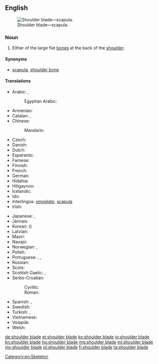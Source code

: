 ==English==
{{wikipedia}}
[[Image:Pectoral girdles-en.svg|thumb|Shoulder blade—scapula.]]

===Noun===
{{en-noun|head=[[shoulder]] [[blade]]}}

# Either of the large flat [[bone]]s at the back of the [[shoulder]].

====Synonyms====
* [[scapula]], [[shoulder bone]]

====Translations====
{{trans-top|bone}}
* Arabic: {{t-|ar|لوح الكتف|m|tr=lawḥ al-katif}},  {{t-|ar|عظم كتفي|m|tr=ʿaẓm katifī}}
*: Egyptian Arabic: {{tø|arz|لوح|m|tr=looḥ|sc=Arab}}
* Armenian: {{t-|hy|թիակ|tr=t’iak}}
* Catalan: {{t-|ca|omòplat|m}}, {{t-|ca|escàpula|f}}
* Chinese:
*: Mandarin: {{t|cmn|肩胛骨|tr=jiānjiǎgǔ|sc=Hani}}
* Czech: {{t-|cs|lopatka|f}}
* Danish: {{t-|da|skulderblad|n}}
* Dutch: {{t+|nl|schouderblad|n}}
* Esperanto: {{t-|eo|skapolo}}
* Faroese: {{t-|fo|herðablað|n}}
* Finnish: {{t+|fi|lapaluu}}
* French: {{t+|fr|omoplate|f}}
* German: {{t-|de|Schulterblatt|n}}
* Hidatsa: {{tø|hid|áarábahxu}}
* Hiligaynon: {{tø|hil|aba|alt=abá}}
* Icelandic: {{t+|is|herðablað|n}}
* Ido: {{t+|io|skapulo}}
* Interlingua: [[omoplate]], [[scapula]]
* Irish: {{t-|ga|slinneán|m}}
{{trans-mid}}
* Japanese: {{t-|ja|肩胛骨|tr=けんこうこつ, kenkōkotsu}},  {{t-|ja|肩甲骨|tr=けんこうこつ, kenkōkotsu}}
* Jèrriais: {{tø|roa-jer|palette dé l'êpaule|f}}
* Korean: {{t+|ko|어깨뼈|tr=eokkaeppyeo|sc=Hang}} ({{t+|ko|肩胛骨|sc=Hani}})
* Latvian: {{t-|lv|lāpstiņa|f}}
* Maori: {{t-|mi|pākoukou}}
* Navajo: {{tø|nv|agąąstsiin}}
* Norwegian: {{t-|no|skulderblad|n}}, {{t-|no|skapula|m}}
* Polish: {{t+|pl|łopatka|f}}
* Portuguese: {{t+|pt|omoplata|f}}, {{t+|pt|espádua|f}}, {{t+|pt|escápula|f}}
* Russian: {{t+|ru|лопатка|f|tr=lopátka}}
* Scots: {{tø|sco|spaul-bane}}
* Scottish Gaelic: {{t-|gd|cnàimh-slinnein|m}}, {{t-|gd|slinnean|m}}
* Serbo-Croatian:
*: Cyrillic: {{t-|sh|ло̀патица|f|sc=Cyrl}}
*: Roman: {{t-|sh|lòpatica|f}}
* Spanish: {{t+|es|omóplato|m}}, {{t-|es|escápula|f}}
* Swedish: {{t-|sv|skulderblad|n}}
* Turkish: {{t+|tr|kürek kemiği}}, {{t+|tr|kebze}}
* Vietnamese: {{t-|vi|xương bả vai}}
* Volapük: {{t-|vo|skapular}}
* Welsh: {{t-|cy|palfais|f}}
{{trans-bottom}}

[[Category:en:Skeleton]]

[[de:shoulder blade]]
[[et:shoulder blade]]
[[ko:shoulder blade]]
[[io:shoulder blade]]
[[kn:shoulder blade]]
[[hu:shoulder blade]]
[[mg:shoulder blade]]
[[ml:shoulder blade]]
[[my:shoulder blade]]
[[pl:shoulder blade]]
[[fi:shoulder blade]]
[[ta:shoulder blade]]